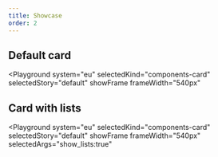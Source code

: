 ```yaml
---
title: Showcase
order: 2
---
```



## Default card

<Playground
  system="eu"
  selectedKind="components-card"
  selectedStory="default"
  showFrame
  frameWidth="540px"
>
  <Html markup={card} />
</Playground>

## Card with lists

<Playground
  system="eu"
  selectedKind="components-card"
  selectedStory="default"
  showFrame
  frameWidth="540px"
  selectedArgs="show_lists:true"
>
  <Html markup={cardLists} />
</Playground>
